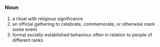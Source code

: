 =={{en}}==
===Noun===
# a ritual with religious significance
# an official gathering to celebrate, commemorate, or otherwise mark some event
# formal socially-established behaviour often in relation to people of different ranks